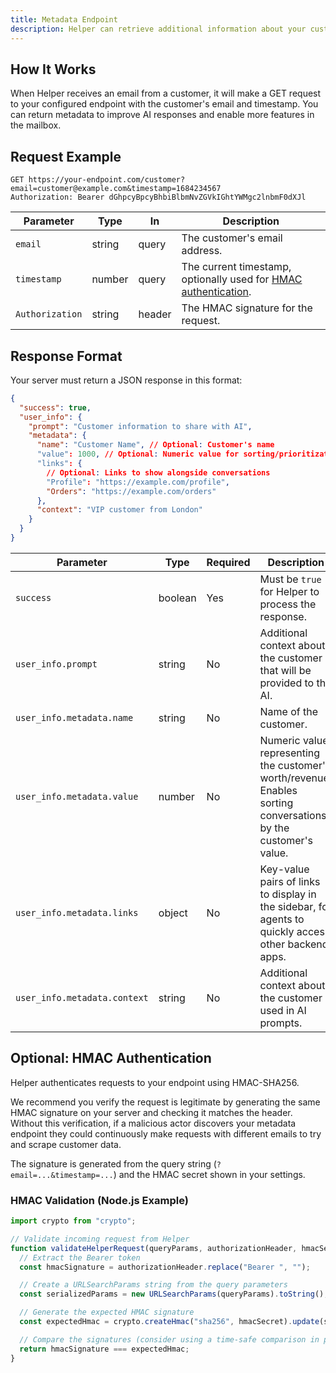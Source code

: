 ```yaml
---
title: Metadata Endpoint
description: Helper can retrieve additional information about your customers when an email is received through a metadata endpoint you configure.
---
```


## How It Works

When Helper receives an email from a customer, it will make a GET request to your configured endpoint with the customer's email and timestamp. You can return metadata to improve AI responses and enable more features in the mailbox.

## Request Example

```
GET https://your-endpoint.com/customer?email=customer@example.com&timestamp=1684234567
Authorization: Bearer dGhpcyBpcyBhbiBlbmNvZGVkIGhtYWMgc2lnbmF0dXJl
```

| Parameter       | Type   | In     | Description                                                                                      |
| --------------- | ------ | ------ | ------------------------------------------------------------------------------------------------ |
| `email`         | string | query  | The customer's email address.                                                                    |
| `timestamp`     | number | query  | The current timestamp, optionally used for [HMAC authentication](#optional-hmac-authentication). |
| `Authorization` | string | header | The HMAC signature for the request.                                                              |

## Response Format

Your server must return a JSON response in this format:

```json
{
  "success": true,
  "user_info": {
    "prompt": "Customer information to share with AI",
    "metadata": {
      "name": "Customer Name", // Optional: Customer's name
      "value": 1000, // Optional: Numeric value for sorting/prioritization
      "links": {
        // Optional: Links to show alongside conversations
        "Profile": "https://example.com/profile",
        "Orders": "https://example.com/orders"
      },
      "context": "VIP customer from London"
    }
  }
}
```

| Parameter                  | Type    | Required | Description                                                                                                     |
| -------------------------- | ------- | -------- | --------------------------------------------------------------------------------------------------------------- |
| `success`                  | boolean | Yes      | Must be `true` for Helper to process the response.                                                              |
| `user_info.prompt`         | string  | No       | Additional context about the customer that will be provided to the AI.                                          |
| `user_info.metadata.name`  | string  | No       | Name of the customer.                                                                                           |
| `user_info.metadata.value` | number  | No       | Numeric value representing the customer's worth/revenue. Enables sorting conversations by the customer's value. |
| `user_info.metadata.links` | object  | No       | Key-value pairs of links to display in the sidebar, for agents to quickly access other backend apps.            |
| `user_info.metadata.context` | string  | No       | Additional context about the customer used in AI prompts. |

## Optional: HMAC Authentication

Helper authenticates requests to your endpoint using HMAC-SHA256.

We recommend you verify the request is legitimate by generating the same HMAC signature on your server and checking it matches the header. Without this verification, if a malicious actor discovers your metadata endpoint they could continuously make requests with different emails to try and scrape customer data.

The signature is generated from the query string (`?email=...&timestamp=...`) and the HMAC secret shown in your settings.

### HMAC Validation (Node.js Example)

```javascript
import crypto from "crypto";

// Validate incoming request from Helper
function validateHelperRequest(queryParams, authorizationHeader, hmacSecret) {
  // Extract the Bearer token
  const hmacSignature = authorizationHeader.replace("Bearer ", "");

  // Create a URLSearchParams string from the query parameters
  const serializedParams = new URLSearchParams(queryParams).toString();

  // Generate the expected HMAC signature
  const expectedHmac = crypto.createHmac("sha256", hmacSecret).update(serializedParams).digest("base64");

  // Compare the signatures (consider using a time-safe comparison in production)
  return hmacSignature === expectedHmac;
}
```

